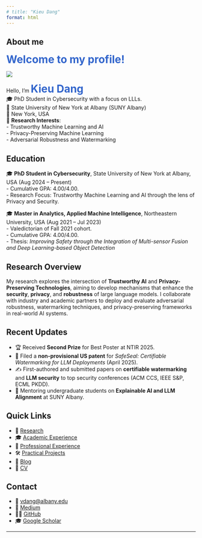 ```yaml
---
# title: "Kieu Dang"
format: html
---
```


## About me

<span style="font-size: 28px; color: #3366cc;"><strong> Welcome to my profile! </strong></span> 

::: {.grid}
::: {.g-col-4}
![](images/picofme.png)
:::

::: {.g-col-8}
Hello, I'm <span style="font-size: 28px; color: #3366cc;"><strong>Kieu Dang</strong></span> <br>
🎓 PhD Student in Cybersecurity with a focus on LLLs.<br>
🏫 State University of New York at Albany (SUNY Albany)<br>
📍 New York, USA <br>
🔬 **Research Interests**:  
- Trustworthy Machine Learning and AI  
- Privacy-Preserving Machine Learning  
- Adversarial Robustness and Watermarking

:::
:::

## Education

🎓 **PhD Student in Cybersecurity**, State University of New York at Albany, USA (Aug 2024 – Present)  <br>
  - Cumulative GPA: 4.00/4.00. <br>
  - Research Focus: Trustworthy Machine Learning and AI through the lens of Privacy and Security.

🎓 **Master in Analytics, Applied Machine Intelligence**, Northeastern University, USA (Aug 2021 – Jul 2023) <br>
  - Valedictorian of Fall 2021 cohort. <br>
  - Cumulative GPA: 4.00/4.00.  <br>
  - Thesis: *Improving Safety through the Integration of Multi-sensor Fusion and Deep Learning-based Object Detection*

## Research Overview

My research explores the intersection of **Trustworthy AI** and **Privacy-Preserving Technologies**, aiming to develop mechanisms that enhance the **security**, **privacy**, and **robustness** of large language models. I collaborate with industry and academic partners to deploy and evaluate adversarial robustness, watermarking techniques, and privacy-preserving frameworks in real-world AI systems.

## Recent Updates

- 🏆 Received **Second Prize** for Best Poster at NTIR 2025.  
- 📜 Filed a **non-provisional US patent** for *SafeSeal: Certifiable Watermarking for LLM Deployments* (April 2025).  
- ✍️ First-authored and submitted papers on **certifiable watermarking** and **LLM security** to top security conferences (ACM CCS, IEEE S&P, ECML PKDD).  
- 🚀 Mentoring undergraduate students on **Explainable AI and LLM Alignment** at SUNY Albany.

## Quick Links

- 🔬 [Research](/research/index.html)
- 🎓 [Academic Experience](/academic.html)
- 💼 [Professional Experience](/professional.html)
- 🛠️ [Practical Projects](/projects.html)
- 📝 [Blog](/blog/index.html)
- 📄 [CV](/cv.pdf)

## Contact  
- 📧 [vdang@albany.edu](mailto:vdang@albany.edu)  
- 📰 [Medium](https://medium.com/@kirudang)  
- 🧑‍💻 [GitHub](https://kirudang.github.io/)  
- 🎓 [Google Scholar](https://scholar.google.com/citations?hl=en&user=QOjXeq4AAAAJ)

---